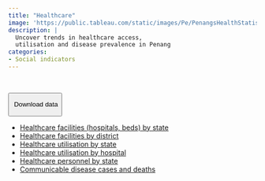```yaml
---
title: "Healthcare"
image: 'https://public.tableau.com/static/images/Pe/PenangsHealthStatistics/Facilities/1.png'
description: |
  Uncover trends in healthcare access, 
  utilisation and disease prevalence in Penang
categories: 
- Social indicators
---
```


```{=html}
<script type='module' src='https://public.tableau.com/javascripts/api/tableau.embedding.3.latest.min.js'></script>
<tableau-viz id='tableau-viz' 
    src='https://public.tableau.com/views/PenangsHealthStatistics/Facilities' 
    width='1000' height='850' toolbar='bottom' >
  <custom-parameter name=":showShareOptions" value="false"></custom-parameter>
</tableau-viz>
```
</br>

::: {.btn-group role="group"}
<button type="button" class="btn btn-primary dropdown-toggle" data-bs-toggle="dropdown" aria-expanded="false">

<i class="bi bi-download"></i> Download data

</button>

<ul class="dropdown-menu">

<li><a class="dropdown-item" href="https://docs.google.com/spreadsheets/d/e/2PACX-1vScIEL4e8t8zee5fBNY070ICNOol6Ujl0N3iMRbMTqV8kA2dKQUTUGtrUNbA7eC_E_yYal2sstsCqy8/pub?gid=425527996&single=true&output=csv">Healthcare facilities (hospitals, beds) by state</a></li>

<li><a class="dropdown-item" href="https://docs.google.com/spreadsheets/d/e/2PACX-1vScIEL4e8t8zee5fBNY070ICNOol6Ujl0N3iMRbMTqV8kA2dKQUTUGtrUNbA7eC_E_yYal2sstsCqy8/pub?gid=1297984470&single=true&output=csv">Healthcare facilities by district</a></li>

<li><a class="dropdown-item" href="https://docs.google.com/spreadsheets/d/e/2PACX-1vScIEL4e8t8zee5fBNY070ICNOol6Ujl0N3iMRbMTqV8kA2dKQUTUGtrUNbA7eC_E_yYal2sstsCqy8/pub?gid=1387917742&single=true&output=csv">Healthcare utilisation by state</a></li>

<li><a class="dropdown-item" href="https://docs.google.com/spreadsheets/d/e/2PACX-1vScIEL4e8t8zee5fBNY070ICNOol6Ujl0N3iMRbMTqV8kA2dKQUTUGtrUNbA7eC_E_yYal2sstsCqy8/pub?gid=2073008203&single=true&output=csv">Healthcare utilisation by hospital</a></li>

<li><a class="dropdown-item" href="https://docs.google.com/spreadsheets/d/e/2PACX-1vScIEL4e8t8zee5fBNY070ICNOol6Ujl0N3iMRbMTqV8kA2dKQUTUGtrUNbA7eC_E_yYal2sstsCqy8/pub?gid=1667767644&single=true&output=csv">Healthcare personnel by state</a></li>

<li><a class="dropdown-item" href="https://docs.google.com/spreadsheets/d/e/2PACX-1vScIEL4e8t8zee5fBNY070ICNOol6Ujl0N3iMRbMTqV8kA2dKQUTUGtrUNbA7eC_E_yYal2sstsCqy8/pub?gid=1768954840&single=true&output=csv">Communicable disease cases and deaths</a></li>

<!-- Population omitted: KKM numbers may be out of date -->

<!-- Not sure if to transition to current DOSM figures  -->

<!-- Consider asking opendosm team on their approach    -->

</ul>
:::
